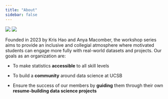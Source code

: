 ```yaml
---
title: "About"
sidebar: false
---
```

<!---
<table>
  <tr>
    <td><img src = "../Images/Profiles/kris-photo.png"></td>
    <td><img src = "../Images/Profiles/anya-photo.png"></td>
  </tr>
</table>
--->
::: {layout-nrow=2}
![](../Images/Profiles/kris-photo.png)
![](../Images/Profiles/anya-photo.png)
:::


Founded in 2023 by Kris Hao and Anya Macomber, the workshop series aims to provide an inclusive and collegial atmosphere where motivated students can engage more fully with real-world datasets and projects. Our goals as an organization are:

-   To make statistics **accessible** to all skill levels

-   To build a **community** around data science at UCSB

-   Ensure the success of our members by **guiding** them through their own **resume-building data science projects**


